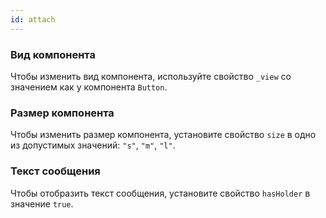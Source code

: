 ```yaml
---
id: attach
---
```



### Вид компонента

Чтобы изменить вид компонента, используйте свойство `_view` со значением как у компонента `Button`.

<Example
    component={AttachView}
    source={viewAttachSource}
/>

### Размер компонента

Чтобы изменить размер компонента, установите свойство `size` в одно из допустимых значений: `"s"`, `"m"`, `"l"`.

<Example
    component={AttachSize}
    source={sizeAttachSource}
/>

### Текст сообщения

Чтобы отобразить текст сообщения, установите свойство `hasHolder` в значение `true`.

<Example
    component={HasHolder}
    source={hasHolderSource}
/>
